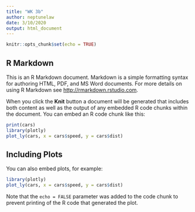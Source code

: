 ---
title: "WK 3b"
author: neptunelaw
date: 3/10/2020
output: html_document
---

```{r setup, include=FALSE}
knitr::opts_chunk$set(echo = TRUE)
```

## R Markdown

This is an R Markdown document. Markdown is a simple formatting syntax for authoring HTML, PDF, and MS Word documents. For more details on using R Markdown see <http://rmarkdown.rstudio.com>.

When you click the **Knit** button a document will be generated that includes both content as well as the output of any embedded R code chunks within the document. You can embed an R code chunk like this:

```{r cars, eval=FALSE}
print(cars)
library(plotly)
plot_ly(cars, x = cars$speed, y = cars$dist)
```

## Including Plots

You can also embed plots, for example:

```{r, echo=FALSE, message = FALSE}
library(plotly)
plot_ly(cars, x = cars$speed, y = cars$dist)
```

Note that the `echo = FALSE` parameter was added to the code chunk to prevent printing of the R code that generated the plot.
